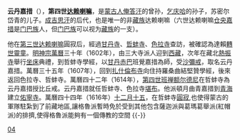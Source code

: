 {{Infobox Tulku
| name = 雲丹嘉措
| image =4DalaiLama cropped.jpg
| width=200px
| caption =四世达赖画像
| tulku = 达赖喇嘛
| predecessor = 索南嘉措 
| successor = 羅桑嘉措
| order = 四
| title =
| birth date = 1589年
| birth date2 =
| birth place = [[蒙古|蒙古]]
| enthrone date =1603年 
| enthrone date2 = 
| enthrone place = 
| death date = 1617年
| death date2 = 
| death place = [[西藏|西藏]]
| temple = [[布达拉宫|布达拉宫]]
| dharma name =雲丹嘉措 
| meaning = 
| bo =ཡོན་ཏན་རྒྱ་མཚོ་ 
| wylie =yon tan rgya mtsho 
| thl = Yonten Gyatso
| zypy =Yoindain Gyaco
| birth name =
| bo2 = 
| wylie2 =
| thl2 = 
| zypy2 = 
| father = 
| mother = 
}}

'''云丹嘉措'''（{{bd|1589年||1616年}}），'''第四世[[达赖喇嘛|达赖喇嘛]]'''，是[[蒙古人|蒙古人]][[俺答汗|俺答汗]]的曾孙，[[乞庆哈|乞庆哈]]的孙子，苏密尔岱青的儿子。[[成吉思汗|成吉思汗]]的后代，也是唯一的非[[藏族|藏族]]达赖喇嘛（六世达赖喇嘛[[仓央嘉措|仓央嘉措]]是[[门巴族|门巴族]]人，但[[门巴族|门巴族]]可以视为[[藏族|藏族]]的一支）。

他在[[第三世达赖喇嘛|第三世达赖喇嘛]]圓寂后，經過[[甘丹寺|甘丹寺]]、[[哲蚌寺|哲蚌寺]]、[[色拉寺|色拉寺]]查訪，被確認為達賴[[轉世靈童|轉世靈童]]。[[明神宗|明神宗]][[萬曆|萬曆]]三十年（1602年），由三大寺派人迎到[[西藏|西藏]]，次年在藏北[[熱振寺|熱振寺]]舉行[[坐床|坐床]]典禮，到哲蚌寺學經，以[[甘丹赤巴|甘丹赤巴]]班覺嘉措為師，受[[沙彌戒|沙彌戒]]，取名云丹嘉措。萬曆三十五年（1607年），回到[[扎什倫布寺|扎什倫布寺]]向住持羅桑曲結堅贊學經，後來返回色拉寺、哲蚌寺。萬曆四十二年（1614年），[[第四世班禅额尔德尼|第四世班禅额尔德尼]]在哲蚌寺為云丹嘉措授比丘戒。云丹嘉措就任哲蚌寺、色拉寺[[堪布|堪布]]。他派頓月曲青嘉措到[[青海|青海]]建立[[佑寧寺|佑寧寺]]。萬曆四十四年（1616年）[[十二月十五|十二月十五]]，在哲蚌寺[[圓寂|圓寂]],也使得蒙古的軍隊駐紮到了前藏地區,讓格魯派暫時免於受到其他包含薩迦派與葛瑪葛舉派(紅帽派)的排擠,使得格魯派能夠有一個傳教的空間
{{-}}
{{start box}}
{{s-hou|第四世达赖喇嘛<br>云丹嘉措||1589年||1616年}}
{{succession box|[[索南嘉措|索南嘉措]]|[[罗桑嘉措|罗桑嘉措]]|[[达赖喇嘛|达赖喇嘛]]|1589年—1616年}}
{{end box}}
{{Dalai Lamas}}
{{Authority control}}

{{DEFAULTSORT:Dalai Lama}}
[[Category:达赖喇嘛|04]]